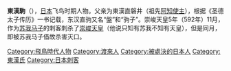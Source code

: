 {{japanese|japanese=東漢 駒|kana=やまとのあや の こま|romaji=Yamatonoaya no koma}}
'''東漢駒'''（{{bd|？||592年|12月}}），[[日本|日本]]飞鸟时期人物。父亲为東漢直磐井（祖先[[阿知使主|阿知使主]]），根据《圣德太子传历》一书记载，东汉直驹又名“盤”和“驹子”。崇峻天皇5年（592年）11月，作为[[苏我马子|苏我马子]]的刺客刺杀了[[崇峻天皇|崇峻天皇]]（他说只知有苏我不知有天皇），但是同月，即被苏我马子借故杀害灭口。

{{Japan-bio-stub}}
[[Category:飛鳥時代人物|Category:飛鳥時代人物]]
[[Category:渡來人|Category:渡來人]]
[[Category:被處決的日本人|Category:被處決的日本人]]
[[Category:東漢氏|Category:東漢氏]]
[[Category:日本刺客|Category:日本刺客]]